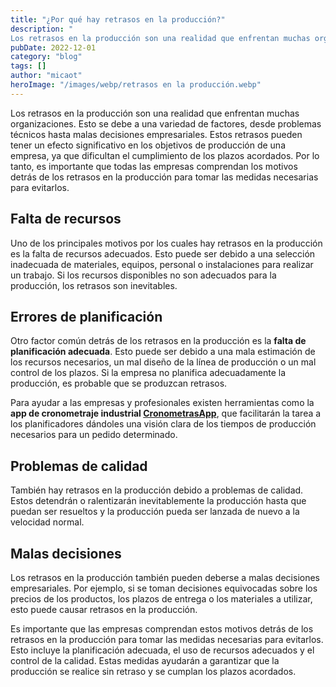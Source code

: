 ```yaml
---
title: "¿Por qué hay retrasos en la producción?"
description: "
Los retrasos en la producción son una realidad que enfrentan muchas organizaciones. Esto se debe a una variedad de factores, desde problemas técnicos..."
pubDate: 2022-12-01
category: "blog"
tags: []
author: "micaot"
heroImage: "/images/webp/retrasos en la producción.webp"
---
```


Los retrasos en la producción son una realidad que enfrentan muchas organizaciones. Esto se debe a una variedad de factores, desde problemas técnicos hasta malas decisiones empresariales. Estos retrasos pueden tener un efecto significativo en los objetivos de producción de una empresa, ya que dificultan el cumplimiento de los plazos acordados. Por lo tanto, es importante que todas las empresas comprendan los motivos detrás de los retrasos en la producción para tomar las medidas necesarias para evitarlos. 

## Falta de recursos

Uno de los principales motivos por los cuales hay retrasos en la producción es la falta de recursos adecuados. Esto puede ser debido a una selección inadecuada de materiales, equipos, personal o instalaciones para realizar un trabajo. Si los recursos disponibles no son adecuados para la producción, los retrasos son inevitables. 

## Errores de planificación

Otro factor común detrás de los retrasos en la producción es la **falta de planificación adecuada**. Esto puede ser debido a una mala estimación de los recursos necesarios, un mal diseño de la línea de producción o un mal control de los plazos. Si la empresa no planifica adecuadamente la producción, es probable que se produzcan retrasos.

Para ayudar a las empresas y profesionales existen herramientas como la **app de cronometraje industrial [CronometrasApp](https://cronometras.com)**, que facilitarán la tarea a los planificadores dándoles una visión clara de los tiempos de producción necesarios para un pedido determinado. 

## Problemas de calidad

También hay retrasos en la producción debido a problemas de calidad. Estos detendrán o ralentizarán inevitablemente la producción hasta que puedan ser resueltos y la producción pueda ser lanzada de nuevo a la velocidad normal.

## Malas decisiones

Los retrasos en la producción también pueden deberse a malas decisiones empresariales. Por ejemplo, si se toman decisiones equivocadas sobre los precios de los productos, los plazos de entrega o los materiales a utilizar, esto puede causar retrasos en la producción. 

Es importante que las empresas comprendan estos motivos detrás de los retrasos en la producción para tomar las medidas necesarias para evitarlos. Esto incluye la planificación adecuada, el uso de recursos adecuados y el control de la calidad. Estas medidas ayudarán a garantizar que la producción se realice sin retraso y se cumplan los plazos acordados.